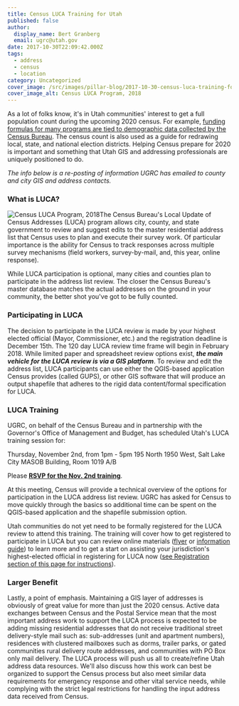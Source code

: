```yaml
---
title: Census LUCA Training for Utah
published: false
author:
  display_name: Bert Granberg
  email: ugrc@utah.gov
date: 2017-10-30T22:09:42.000Z
tags:
  - address
  - census
  - location
category: Uncategorized
cover_image: /src/images/pillar-blog/2017-10-30-census-luca-training-for-utah/luca2018.png
cover_image_alt: Census LUCA Program, 2018
---
```



As a lot of folks know, it's in Utah communities' interest to get a full population count during the upcoming 2020 census. For example, [funding formulas for many programs are tied to demographic data collected by the Census Bureau](https://www.nsgic.org/gwu-counting-for-dollars--census-informed-federal-program-funding). The census count is also used as a guide for redrawing local, state, and national election districts. Helping Census prepare for 2020 is important and something that Utah GIS and addressing professionals are uniquely positioned to do.

_The info below is a re-posting of information UGRC has emailed to county and city GIS and address contacts._

### What is LUCA?

![Census LUCA Program, 2018](../../images/pillar-blog/2017-10-30-census-luca-training-for-utah/luca2018.png)The Census Bureau's Local Update of Census Addresses (LUCA) program allows city, county, and state government to review and suggest edits to the master residential address list that Census uses to plan and execute their survey work. Of particular importance is the ability for Census to track responses across multiple survey mechanisms (field workers, survey-by-mail, and, this year, online response).

While LUCA participation is optional, many cities and counties plan to participate in the address list review. The closer the Census Bureau's master database matches the actual addresses on the ground in your community, the better shot you've got to be fully counted.

### Participating in LUCA

The decision to participate in the LUCA review is made by your highest elected official (Mayor, Commissioner, etc.) and the registration deadline is December 15th. The 120 day LUCA review time frame will begin in February 2018. While limited paper and spreadsheet review options exist, **_the main vehicle for the LUCA review is via a GIS platform_**. To review and edit the address list, LUCA participants can use either the QGIS-based application Census provides (called GUPS), or other GIS software that will produce an output shapefile that adheres to the rigid data content/formal specification for LUCA.

### LUCA Training

UGRC, on behalf of the Census Bureau and in partnership with the Governor's Office of Management and Budget, has scheduled Utah's LUCA training session for:

Thursday, November 2nd, from 1pm - 5pm
195 North 1950 West, Salt Lake City
MASOB Building, Room 1019 A/B

Please **[RSVP for the Nov. 2nd training](https://docs.google.com/forms/d/e/1FAIpQLSczYHcjdbW33f-8VpnevDEq9rOL4V18astz6uU74VAUpXJFZg/viewform?usp=sf_link)**.

At this meeting, Census will provide a technical overview of the options for participation in the LUCA address list review. UGRC has asked for Census to move quickly through the basics so additional time can be spent on the QGIS-based application and the shapefile submission option.

Utah communities do not yet need to be formally registered for the LUCA review to attend this training. The training will cover how to get registered to participate in LUCA but you can review online materials ([flyer](https://www2.census.gov/geo/pdfs/partnerships/luca/2020CensusLUCA_Flyer.pdf) or [information guide](https://www2.census.gov/geo/pdfs/partnerships/luca/2020LUCA_InfoGuide.pdf)) to learn more and to get a start on assisting your jurisdiction's highest-elected official in registering for LUCA now ([see Registration section of this page for instructions](https://www.census.gov/geo/partnerships/luca.html)).

### Larger Benefit

Lastly, a point of emphasis. Maintaining a GIS layer of addresses is obviously of great value for more than just the 2020 census. Active data exchanges between Census and the Postal Service mean that the most important address work to support the LUCA process is expected to be adding missing residential addresses that do not receive traditional street delivery-style mail such as:
sub-addresses (unit and apartment numbers), residences with clustered mailboxes such as dorms, trailer parks, or gated communities
rural delivery route addresses, and communities with PO Box only mail delivery.
The LUCA process will push us all to create/refine Utah address data resources. We'll also discuss how this work can best be organized to support the Census process but also meet similar data requirements for emergency response and other vital service needs, while complying with the strict legal restrictions for handling the input address data received from Census.

<Contacts subject={frontmatter.title} contactKey="luca_liaison" />
